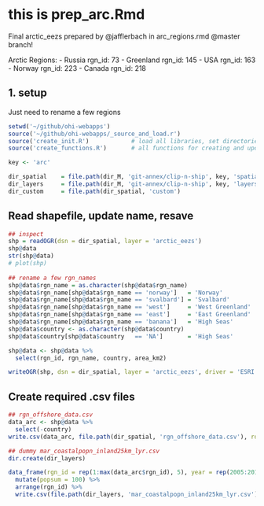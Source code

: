 # this is prep_arc.Rmd

Final arctic_eezs prepared by @jafflerbach in arc_regions.rmd @master branch!

Arctic Regions: 
- Russia rgn_id: 73
- Greenland rgn_id: 145
- USA rgn_id: 163
- Norway rgn_id: 223
- Canada rgn_id: 218

## 1. setup
Just need to rename a few regions
```r
setwd('~/github/ohi-webapps')
source('~/github/ohi-webapps/_source_and_load.r')
source('create_init.R')            # load all libraries, set directories relevant to all keys
source('create_functions.R')       # all functions for creating and updating repos and webapps

key <- 'arc'

dir_spatial    = file.path(dir_M, 'git-annex/clip-n-ship', key, 'spatial') 
dir_layers     = file.path(dir_M, 'git-annex/clip-n-ship', key, 'layers') 
dir_custom     = file.path(dir_spatial, 'custom') 
```

## Read shapefile, update name, resave

```r
## inspect
shp = readOGR(dsn = dir_spatial, layer = 'arctic_eezs')
shp@data
str(shp@data)
# plot(shp)
  
## rename a few rgn_names
shp@data$rgn_name = as.character(shp@data$rgn_name)
shp@data$rgn_name[shp@data$rgn_name == 'norway']   = 'Norway'
shp@data$rgn_name[shp@data$rgn_name == 'svalbard'] = 'Svalbard'
shp@data$rgn_name[shp@data$rgn_name == 'west']     = 'West Greenland'
shp@data$rgn_name[shp@data$rgn_name == 'east']     = 'East Greenland'
shp@data$rgn_name[shp@data$rgn_name == 'banana']   = 'High Seas'
shp@data$country <- as.character(shp@data$country)
shp@data$country[shp@data$country   == 'NA']       = 'High Seas'

shp@data <- shp@data %>%
  select(rgn_id, rgn_name, country, area_km2)

writeOGR(shp, dsn = dir_spatial, layer = 'arctic_eezs', driver = 'ESRI Shapefile', overwrite=TRUE) 
```

## Create required .csv files
```r
## rgn_offshore_data.csv
data_arc <- shp@data %>%
  select(-country)
write.csv(data_arc, file.path(dir_spatial, 'rgn_offshore_data.csv'), row.names = FALSE)

## dummy mar_coastalpopn_inland25km_lyr.csv
dir.create(dir_layers)

data_frame(rgn_id = rep(1:max(data_arc$rgn_id), 5), year = rep(2005:2013, 5)) %>%
  mutate(popsum = 100) %>%
  arrange(rgn_id) %>%
  write.csv(file.path(dir_layers, 'mar_coastalpopn_inland25km_lyr.csv'), row.names = FALSE)
```
